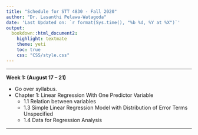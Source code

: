 ```yaml
---
title: "Schedule for STT 4830 - Fall 2020"
author: "Dr. Lasanthi Pelawa-Watagoda"
date: 'Last Updated on: `r format(Sys.time(), "%b %d, %Y at %X")`'
output: 
  bookdown::html_document2: 
    highlight: textmate
    theme: yeti
    toc: true
    css: "CSS/style.css"
---
```


***

**Week 1: (August 17 -- 21)**

* Go over syllabus.
* Chapter 1: Linear Regression With One Predictor Variable
    * 1.1 Relation between variables
    * 1.3 Simple Linear Regression Model with Distribution of Error Terms Unspecified
    * 1.4 Data for Regression Analysis


***






